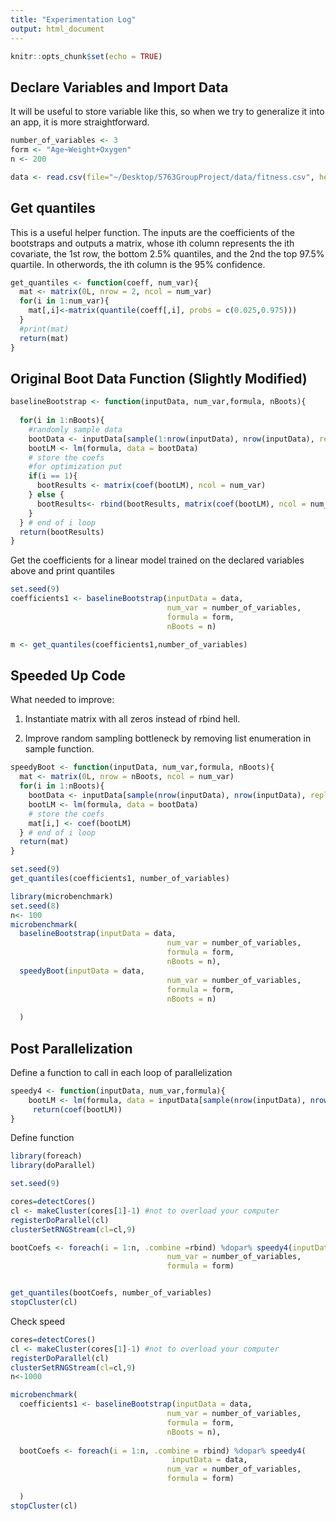 ```yaml
---
title: "Experimentation Log"
output: html_document
---
```


```r
knitr::opts_chunk$set(echo = TRUE)
```

## Declare Variables and Import Data

It will be useful to store variable like this, so when we try to generalize it into an app, it is more straightforward.
```r
number_of_variables <- 3
form <- "Age~Weight+Oxygen"
n <- 200

data <- read.csv(file="~/Desktop/5763GroupProject/data/fitness.csv", header=TRUE, sep=",")
```

## Get quantiles

This is a useful helper function. The inputs are the coefficients of the bootstraps and outputs a matrix, whose ith column represents the ith covariate, the 1st row, the bottom 2.5% quantiles, and the 2nd the top 97.5% quartile. In otherwords, the ith column is the 95% confidence.
```r

get_quantiles <- function(coeff, num_var){
  mat <- matrix(0L, nrow = 2, ncol = num_var)
  for(i in 1:num_var){
    mat[,i]<-matrix(quantile(coeff[,i], probs = c(0.025,0.975)))
  }
  #print(mat)
  return(mat)
}

```

## Original Boot Data Function (Slightly Modified)

```r
baselineBootstrap <- function(inputData, num_var,formula, nBoots){
  
  for(i in 1:nBoots){
    #randomly sample data
    bootData <- inputData[sample(1:nrow(inputData), nrow(inputData), replace = T),]
    bootLM <- lm(formula, data = bootData)
    # store the coefs
    #for optimization put 
    if(i == 1){
      bootResults <- matrix(coef(bootLM), ncol = num_var)
    } else {
      bootResults<- rbind(bootResults, matrix(coef(bootLM), ncol = num_var))
    }
  } # end of i loop
  return(bootResults)
}

```

Get the coefficients for a linear model trained on the declared variables above and print quantiles

```r
set.seed(9)
coefficients1 <- baselineBootstrap(inputData = data,
                                   num_var = number_of_variables,
                                   formula = form,
                                   nBoots = n)

m <- get_quantiles(coefficients1,number_of_variables)
```

## Speeded Up Code

What needed to improve:

1. Instantiate matrix with all zeros instead of rbind hell. 

2. Improve random sampling bottleneck by removing list enumeration in sample function. 

```r

speedyBoot <- function(inputData, num_var,formula, nBoots){
  mat <- matrix(0L, nrow = nBoots, ncol = num_var)
  for(i in 1:nBoots){
    bootData <- inputData[sample(nrow(inputData), nrow(inputData), replace = T),]
    bootLM <- lm(formula, data = bootData)
    # store the coefs
    mat[i,] <- coef(bootLM)
  } # end of i loop
  return(mat)
}

set.seed(9)
get_quantiles(coefficients1, number_of_variables)
```

```r
library(microbenchmark)
set.seed(8)
n<- 100
microbenchmark(
  baselineBootstrap(inputData = data,
                                   num_var = number_of_variables,
                                   formula = form,
                                   nBoots = n),
  speedyBoot(inputData = data,
                                   num_var = number_of_variables,
                                   formula = form,
                                   nBoots = n)
  
  ) 
```



## Post Parallelization

Define a function to call in each loop of parallelization

```r
speedy4 <- function(inputData, num_var,formula){
    bootLM <- lm(formula, data = inputData[sample(nrow(inputData), nrow(inputData), replace = T),])
     return(coef(bootLM))
}

```

Define function


```r
library(foreach)
library(doParallel)

set.seed(9)

cores=detectCores()
cl <- makeCluster(cores[1]-1) #not to overload your computer
registerDoParallel(cl)
clusterSetRNGStream(cl=cl,9)

bootCoefs <- foreach(i = 1:n, .combine =rbind) %dopar% speedy4(inputData = data,
                                   num_var = number_of_variables,
                                   formula = form)


get_quantiles(bootCoefs, number_of_variables)
stopCluster(cl)

```

Check speed
```r
cores=detectCores()
cl <- makeCluster(cores[1]-1) #not to overload your computer
registerDoParallel(cl)
clusterSetRNGStream(cl=cl,9)
n<-1000

microbenchmark(
  coefficients1 <- baselineBootstrap(inputData = data,
                                   num_var = number_of_variables,
                                   formula = form,
                                   nBoots = n),
  
  bootCoefs <- foreach(i = 1:n, .combine = rbind) %dopar% speedy4(
                                    inputData = data,
                                   num_var = number_of_variables,
                                   formula = form)

  )  
stopCluster(cl)

```
